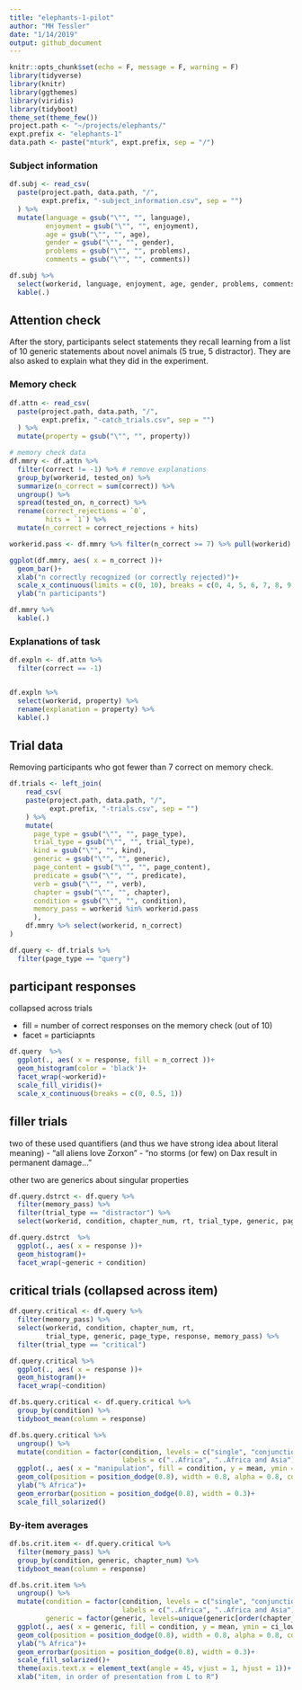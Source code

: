 ```yaml
---
title: "elephants-1-pilot"
author: "MH Tessler"
date: "1/14/2019"
output: github_document
---
```


```r
knitr::opts_chunk$set(echo = F, message = F, warning = F)
library(tidyverse)
library(knitr)
library(ggthemes)
library(viridis)
library(tidyboot)
theme_set(theme_few())
project.path <- "~/projects/elephants/"
expt.prefix <- "elephants-1"
data.path <- paste("mturk", expt.prefix, sep = "/")
```

### Subject information

```r
df.subj <- read_csv(
  paste(project.path, data.path, "/", 
        expt.prefix, "-subject_information.csv", sep = "")
  ) %>%
  mutate(language = gsub("\"", "", language),
         enjoyment = gsub("\"", "", enjoyment),
         age = gsub("\"", "", age),
         gender = gsub("\"", "", gender),
         problems = gsub("\"", "", problems),
         comments = gsub("\"", "", comments))

df.subj %>%
  select(workerid, language, enjoyment, age, gender, problems, comments) %>%
  kable(.)
```

## Attention check 

After the story, participants select statements they recall learning from a list of 10 generic statements about novel animals (5 true, 5 distractor). They are also asked to explain what they did in the experiment.

### Memory check

```r
df.attn <- read_csv(
  paste(project.path, data.path, "/", 
        expt.prefix, "-catch_trials.csv", sep = "")
  ) %>%
  mutate(property = gsub("\"", "", property))

# memory check data
df.mmry <- df.attn %>%
  filter(correct != -1) %>% # remove explanations
  group_by(workerid, tested_on) %>%
  summarize(n_correct = sum(correct)) %>%
  ungroup() %>%
  spread(tested_on, n_correct) %>%
  rename(correct_rejections = `0`, 
         hits = `1`) %>%
  mutate(n_correct = correct_rejections + hits) 

workerid.pass <- df.mmry %>% filter(n_correct >= 7) %>% pull(workerid)

ggplot(df.mmry, aes( x = n_correct ))+
  geom_bar()+
  xlab("n correctly recognized (or correctly rejected)")+
  scale_x_continuous(limits = c(0, 10), breaks = c(0, 4, 5, 6, 7, 8, 9, 10))+
  ylab("n participants")

df.mmry %>%
  kable(.)
```

### Explanations of task

```r
df.expln <- df.attn %>%
  filter(correct == -1) 


df.expln %>%
  select(workerid, property) %>%
  rename(explanation = property) %>%
  kable(.)
```

## Trial data

Removing participants who got fewer than 7 correct on memory check.

```r
df.trials <- left_join(
    read_csv(
    paste(project.path, data.path, "/", 
          expt.prefix, "-trials.csv", sep = "")
    ) %>% 
    mutate(
      page_type = gsub("\"", "", page_type),
      trial_type = gsub("\"", "", trial_type),
      kind = gsub("\"", "", kind),
      generic = gsub("\"", "", generic),
      page_content = gsub("\"", "", page_content),
      predicate = gsub("\"", "", predicate),
      verb = gsub("\"", "", verb),
      chapter = gsub("\"", "", chapter),
      condition = gsub("\"", "", condition),
      memory_pass = workerid %in% workerid.pass
      ),
    df.mmry %>% select(workerid, n_correct)
)

df.query <- df.trials %>%
  filter(page_type == "query")
```

## participant responses
 
collapsed across trials

- fill = number of correct responses on the memory check (out of 10)
- facet = particiapnts

```r
df.query  %>%
  ggplot(., aes( x = response, fill = n_correct ))+
  geom_histogram(color = 'black')+
  facet_wrap(~workerid)+
  scale_fill_viridis()+
  scale_x_continuous(breaks = c(0, 0.5, 1))
```

## filler trials

two of these used quantifiers (and thus we have strong idea about literal meaning)
- "all aliens love Zorxon"
- "no storms (or few) on Dax result in permanent damage..."

other two are generics about singular properties

```r
df.query.dstrct <- df.query %>%
  filter(memory_pass) %>%
  filter(trial_type == "distractor") %>%
  select(workerid, condition, chapter_num, rt, trial_type, generic, page_type, response)

df.query.dstrct  %>%
  ggplot(., aes( x = response ))+
  geom_histogram()+
  facet_wrap(~generic + condition)
```

## critical trials (collapsed across item)

```r
df.query.critical <- df.query %>%
  filter(memory_pass) %>%
  select(workerid, condition, chapter_num, rt, 
         trial_type, generic, page_type, response, memory_pass) %>%
  filter(trial_type == "critical")

df.query.critical %>%
  ggplot(., aes( x = response ))+
  geom_histogram()+
  facet_wrap(~condition)
```

```r
df.bs.query.critical <- df.query.critical %>%
  group_by(condition) %>%
  tidyboot_mean(column = response)

df.bs.query.critical %>%
  ungroup() %>%
  mutate(condition = factor(condition, levels = c("single", "conjunction"),
                            labels = c("..Africa", "..Africa and Asia"))) %>%
  ggplot(., aes( x = "manipulation", fill = condition, y = mean, ymin = ci_lower, ymax = ci_upper ))+
  geom_col(position = position_dodge(0.8), width = 0.8, alpha = 0.8, color = 'black')+
  ylab("% Africa")+
  geom_errorbar(position = position_dodge(0.8), width = 0.3)+
  scale_fill_solarized()
```

### By-item averages

```r
df.bs.crit.item <- df.query.critical %>%
  filter(memory_pass) %>%
  group_by(condition, generic, chapter_num) %>%
  tidyboot_mean(column = response)

df.bs.crit.item %>%
  ungroup() %>%
  mutate(condition = factor(condition, levels = c("single", "conjunction"),
                            labels = c("..Africa", "..Africa and Asia")),
         generic = factor(generic, levels=unique(generic[order(chapter_num)]), ordered=TRUE)) %>%
  ggplot(., aes( x = generic, fill = condition, y = mean, ymin = ci_lower, ymax = ci_upper ))+
  geom_col(position = position_dodge(0.8), width = 0.8, alpha = 0.8, color = 'black')+
  ylab("% Africa")+
  geom_errorbar(position = position_dodge(0.8), width = 0.3)+
  scale_fill_solarized()+
  theme(axis.text.x = element_text(angle = 45, vjust = 1, hjust = 1))+
  xlab("item, in order of presentation from L to R")
```


